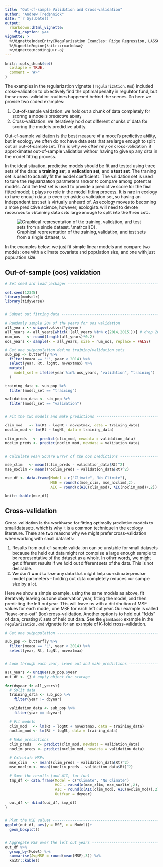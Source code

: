 ```yaml
---
title: "Out-of-sample Validation and Cross-validation"
author: "Andrew Tredennick"
date: "`r Sys.Date()`"
output:
  rmarkdown::html_vignette:
    fig_caption: yes
vignette: >
  %\VignetteIndexEntry{Regularization Examples: Ridge Regression, LASSO, and Elastic Net}
  %\VignetteEngine{knitr::rmarkdown}
  %\VignetteEncoding{UTF-8}
---
```


```r
knitr::opts_chunk$set(
  collapse = TRUE,
  comment = "#>"
)
```

The examples in the regularization vignette (`regularization.Rmd`) included cross-validation to objectively find the optimal penalty in regulator fund, but these cross-validation routines happened behind the scenes.
So here we provide two coded examples:

1. Out-of-sample validation: we hold out a chunk of data completely for scoring a model's predictive ability
2. Cross-validation: we iteratively hold out different chunks of data for scoring the model's predictive ability.

Out-of-sample validation is the best measure of a model's predictive ability, but in ecology we often do not have data sets that are large enough to split out an out-of-sample set. 
This is why we often rely on cross-validation: it approximates out-of-sample validation without having to give up any data in the model fitting process.

In the ideal situation, predictive models should be fit and tested using three sets of the data: a **training set**, a **validation set**, and a **test set**.
The training set is used to actually fit the model coefficients.
The validation set is used to tune the regularization parameters and/or to compare among potential models.
And the test set is used to provide a predictive score for the final fitted model; it plays no role in the model fitting process.
It is rare in ecology to have enough data to even set aside a validation set, so having an independent test set is virtually unheard of.
As ecology moves to becoming a more predictive science, however, ecologists will need to devote resources to obtaining data sets large enough to split into the three sets.

![Graphical representation of the training, validation, and test sets from a single dataset, $\mathcal{D}$. ](figures/validation_sets.png)

In the examples below, we just fit simple linear models and compare two models: one with a climate covariate and population size, and one with just population size.

##  Out-of-sample (oos) validation
```r
# Set seed and load packages ---------------------------------------------------

set.seed(12345)
library(modselr)
library(tidyverse)


# Subset out fitting data ------------------------------------------------------

# Randomly sample 20% of the years for oos validation
all_years <- unique(butterfly$year)
all_years <- all_years[which(!(all_years %in% c(2014,2015)))] # drop 2014 and 2015 from analysis
num_oos   <- round(length(all_years)*0.2)
oos_years <- sample(x = all_years, size = num_oos, replace = FALSE)

# Get one subpopulation define training/validation sets
sub_pop <- butterfly %>%
  filter(meada == 'L', year < 2014) %>%
  select(year, Rt, logNt, novextmax) %>%
  mutate(
    model_set = ifelse(year %in% oos_years, "validation", "training")
  )

training_data <- sub_pop %>%
  filter(model_set == "training")

validation_data <- sub_pop %>%
  filter(model_set == "validation")


# Fit the two models and make predictions --------------------------------------

clim_mod   <- lm(Rt ~ logNt + novextmax, data = training_data)
noclim_mod <- lm(Rt ~ logNt, data = training_data)

clim_preds   <- predict(clim_mod, newdata = validation_data)
noclim_preds <- predict(noclim_mod, newdata = validation_data)


# Calculate Mean Square Error of the oos predictions ---------------------------

mse_clim   <- mean((clim_preds - validation_data$Rt)^2)
mse_noclim <- mean((noclim_preds - validation_data$Rt)^2)

mse_df <- data.frame(Model = c("Climate", "No Climate"),
                     MSE = round(c(mse_clim, mse_noclim),2),
                     AIC = round(c(AIC(clim_mod), AIC(noclim_mod)),2))

knitr::kable(mse_df)
```

## Cross-validation
Cross-validation is the workhorse for fitting optimally predictive models to small datasets, which is why it is a common technique in the ecology literature.
There are two reasons why we might prefer cross-validation when working with small datasets:

1. Results from out-of-sample validation can be unstable for small datasets because the held out data might not comprise a large enough sample to be representative of the dataset as a whole. In other words, we might get different results if we hold out different sets of the data. This is not desirable.
2. We don't want to lose any data that might help us estimate precise model parameters -- holding out data completely reduces our sample size by a lot.

Here we show a simple example, using the same models as above, fit iteratively leaving out one observation year, fitting the model, and then predicting the left out year.
This will leave us with a distribution of MSE values for each model, one MSE for each left out year.
Our example is called "leave-one-out" (loo) cross-validation.
Another option is to hold out "folds" of data, creating *K* sets of held out data.
See the `glmmLasso` example in the `regularization.Rmd` vignette for an example of *K*-fold cross-validation.

```r
# Get one subpopulation --------------------------------------------------------

sub_pop <- butterfly %>%
  filter(meada == 'L', year < 2014) %>%
  select(year, Rt, logNt, novextmax) 


# Loop through each year, leave out and make predictions -----------------------

all_years <- unique(sub_pop)$year
out_df <- {} # empty object for storage

for(doyear in all_years){
  # Split data
  training_data <- sub_pop %>%
    filter(year != doyear)
  
  validation_data <- sub_pop %>%
    filter(year == doyear)
  
  # Fit models
  clim_mod   <- lm(Rt ~ logNt + novextmax, data = training_data)
  noclim_mod <- lm(Rt ~ logNt, data = training_data)
  
  # Make predictions
  clim_preds   <- predict(clim_mod, newdata = validation_data)
  noclim_preds <- predict(noclim_mod, newdata = validation_data)
  
  # Calculate MSEs
  mse_clim   <- mean((clim_preds - validation_data$Rt)^2)
  mse_noclim <- mean((noclim_preds - validation_data$Rt)^2)
  
  # Save the results (and AIC, for fun)
  tmp_df <- data.frame(Model = c("Climate", "No Climate"),
                       MSE = round(c(mse_clim, mse_noclim),2),
                       AIC = round(c(AIC(clim_mod), AIC(noclim_mod)),2),
                       OutYear = doyear)
  
  out_df <- rbind(out_df, tmp_df)
}


# Plot the MSE values ----------------------------------------------------------
ggplot(out_df, aes(y = MSE, x = Model))+
  geom_boxplot()


# Aggregate MSE over the left out years ----------------------------------------
out_df %>%
  group_by(Model) %>%
  summarise(AvgMSE = round(mean(MSE),3)) %>%
  knitr::kable()


```
